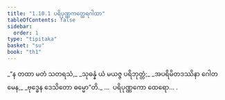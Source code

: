 ```yaml
---
title: "1.10.1 ပရိပုဏ္ဏကတ္ထေရဂါထာ"
tableOfContents: false
sidebar:
  order: 1
type: "tipitaka"
basket: "su"
book: "th1"
---
```



<DynamicBreadcrumb />

<Division number="91" book="th1">

<Paragraph number="205" type="verses" book="th1">
_“န တထာ မတံ သတရသံ,_  
_သုဓန္နံ ယံ မယဇ္ဇ ပရိဘုတ္တံ;_  
_အပရိမိတဒဿိနာ ဂေါတမေန,_  
_ဗုဒ္ဓေန ဒေသိတော ဓမ္မော”တိ._  


</Paragraph>
</Division>

<Paragraph number="206" type="center" book="th1">
…  ပရိပုဏ္ဏကော ထေရော… .
</Paragraph>